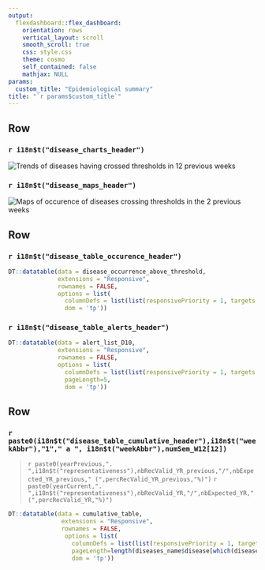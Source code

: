 ```yaml
---
output: 
  flexdashboard::flex_dashboard:
    orientation: rows
    vertical_layout: scroll
    smooth_scroll: true
    css: style.css
    theme: cosmo
    self_contained: false
    mathjax: NULL
params:
  custom_title: "Epidemiological summary"
title: "`r params$custom_title`"
---
```


<style>                     
.navbar {
  background-color:#5A0A69;
  border-color:black;
}
#dashboard-container { 
  all: initial !important; 
}
</style>

Row {data-height=700}
-------------------------------------

### `r i18n$t("disease_charts_header")`

<img src="../assets/trends_occurrence.svg" alt="Trends of diseases having crossed thresholds in 12 previous weeks">

### `r i18n$t("disease_maps_header")`

<img src="../assets/map_occurrence.svg" alt="Maps of occurence of diseases crossing thresholds in the 2 previous weeks">

Row {data-height=400}
-------------------------------------

### `r i18n$t("disease_table_occurence_header")`

```r
DT::datatable(data = disease_occurrence_above_threshold,
              extensions = "Responsive",
              rownames = FALSE,
              options = list(
                columnDefs = list(list(responsivePriority = 1, targets = 0)),
                dom = 'tp'))
```

### `r i18n$t("disease_table_alerts_header")`
```r
DT::datatable(data = alert_list_D10,
              extensions = "Responsive",
              rownames = FALSE,
              options = list(
                columnDefs = list(list(responsivePriority = 1, targets = 0)),
                pageLength=5,
                dom = 'tp'))
```

Row
-------------------------------------

### `r paste0(i18n$t("disease_table_cumulative_header"),i18n$t("weekAbbr"),"1"," a ", i18n$t("weekAbbr"),numSem_W12[12])`

> `r paste0(yearPrevious,". ",i18n$t("representativeness"),nbRecValid_YR_previous,"/",nbExpected_YR_previous," (",percRecValid_YR_previous,"%)")`
> `r paste0(yearCurrent,". ",i18n$t("representativeness"),nbRecValid_YR,"/",nbExpected_YR," (",percRecValid_YR,"%)")`


```r
DT::datatable(data = cumulative_table,
               extensions = "Responsive",
               rownames = FALSE,
                options = list(
                  columnDefs = list(list(responsivePriority = 1, targets = 0)),
                  pageLength=length(diseases_name$disease[which(diseases_name$disease!="ALERT")]),
                  dom = 'tp'))
```
